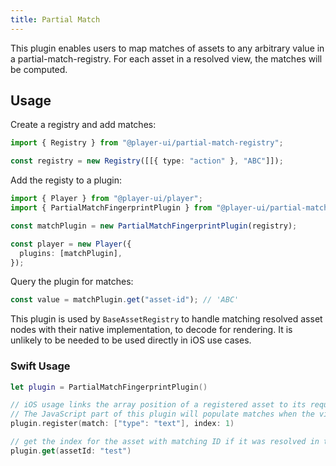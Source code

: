 ```yaml
---
title: Partial Match
---
```



This plugin enables users to map matches of assets to any arbitrary value in a partial-match-registry.
For each asset in a resolved view, the matches will be computed.

## Usage

<PlatformTabs>
  <Fragment slot='core'>

Create a registry and add matches:

```ts
import { Registry } from "@player-ui/partial-match-registry";

const registry = new Registry([[{ type: "action" }, "ABC"]]);
```

Add the registy to a plugin:

```ts
import { Player } from "@player-ui/player";
import { PartialMatchFingerprintPlugin } from "@player-ui/partial-match-fingerprint-plugin";

const matchPlugin = new PartialMatchFingerprintPlugin(registry);

const player = new Player({
  plugins: [matchPlugin],
});
```

Query the plugin for matches:

```ts
const value = matchPlugin.get("asset-id"); // 'ABC'
```

  </Fragment>
  <Fragment slot='ios'>

This plugin is used by `BaseAssetRegistry` to handle matching resolved asset nodes with their native implementation, to decode for rendering. It is unlikely to be needed to be used directly in iOS use cases.

<PodAndPackage product="PlayerUI" />

### Swift Usage

```swift
let plugin = PartialMatchFingerprintPlugin()

// iOS usage links the array position of a registered asset to its requested match object
// The JavaScript part of this plugin will populate matches when the view is resolving
plugin.register(match: ["type": "text"], index: 1)

// get the index for the asset with matching ID if it was resolved in the core plugin
plugin.get(assetId: "test")
```

  </Fragment>
</PlatformTabs>
